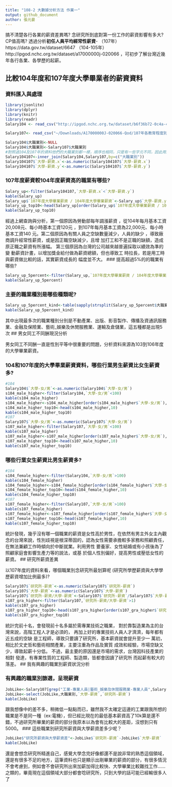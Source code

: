 ```yaml
---
title: "108-2 大數據分析方法 作業一"
output: github_document
author: 張元晏
---
```


搞不清楚各行各業的薪資差異嗎? 念研究所到底對第一份工作的薪資影響有多大? CP值高嗎? 透過分析**初任人員平均經常性薪資**- （107年）https://data.gov.tw/dataset/6647 （104-105年）http://ipgod.nchc.org.tw/dataset/a17000000j-020066 ，可初步了解台灣近幾年各行各業、各學歷的起薪。

## 比較104年度和107年度大學畢業者的薪資資料

### 資料匯入與處理
```r
library(jsonlite)
library(dplyr)
library(knitr)
library(readr)
Salary104 <- read_csv("http://ipgod.nchc.org.tw/dataset/b6f36b72-0c4a-4b60-9254-1904e180ddb1/resource/98d5094d-7481-44b5-876a-715a496f922c/download/")

Salary107<- read_csv("~/Downloads/A17000000J-020066-Qod/107年各教育程度別初任人員每人每月經常性薪資─按大職類分.csv")

Salary104$大職業別<-NULL
Salary104$大職業別<-Salary107$大職業別
#對照過104及107年的資料他們的大職業別都一樣，順序也相同，只是有一些字元不同，因此用這種方式做更改
Salary104107<-inner_join(Salary104,Salary107,by=c("大職業別"))
Salary104107$`大學-薪資.x`<-as.numeric(Salary104107$`大學-薪資.x`)
Salary104107$`大學-薪資.y`<-as.numeric(Salary104107$`大學-薪資.y`)
```

### 107年度薪資較104年度薪資高的職業有哪些? 
```r
Salary_up<-filter(Salary104107,`大學-薪資.x`<`大學-薪資.y`)
kable(Salary_up)
Salary_up$`107年度大學畢業薪資 / 104年度大學畢業薪資`<-Salary_up$`大學-薪資.y`/ Salary_up$`大學-薪資.x`
Salary_up_top10<-head(Salary_up[order(Salary_up$`107年度大學畢業薪資 / 104年度大學畢業薪資`,decreasing = T),],10)
kable(Salary_up_top10)
```
經過上網查詢與分析，第一個原因為勞動部每年調漲薪資
，從104年每月基本工資20,008元、每小時基本工資120元
，到107年每月基本工資為22,000元、每小時基本工資140
元。第二個原因為有關人員之空缺數量減少，人員的缺少
，導致廠商調升經常性薪資，或是因正職空缺減少，且增
加打工和不是正職的缺額，造成原正職之薪資有所漲幅。
第三個原因為台灣的公司越來越普遍採取以績效為準的變
動薪資計畫，以增加獎金給付做為薪資總額，但也導致工
時拉長，若是用工時與薪資做比較的話，其實薪資成長的
幅度並不大。
### 提高超過5%的的職業有哪些? 
```r
Salary_up_5percent<-filter(Salary_up,`107年度大學畢業薪資 / 104年度大學畢業薪資`>1.05)
kable(Salary_up_5percent)  
```

### 主要的職業種別是哪些種類呢?
```r
Salary_up_5percent_kind<-table(sapply(strsplit(Salary_up_5percent$大職業別,"-"),"[",1))
kable(Salary_up_5percent_kind) 
```
其中出現最多次的職業種別分別是不動產業、出版、影音製作、傳播及資通訊服務業、金融及保險業、藝術_娛樂及休閒服務業、運輸及倉儲業，這五種都是出現5次
## 男女同工不同酬現況分析

男女同工不同酬一直是性別平等中很重要的問題，分析資料來源為103到106年度的大學畢業薪資。

### 104和107年度的大學畢業薪資資料，哪些行業男生薪資比女生薪資多?
```r
#104
Salary104$`大學-女/男`<-as.numeric(Salary104$`大學-女/男`)
s104_male_higher<-filter(Salary104,`大學-女/男`<100)
kable(s104_male_higher) 
s104_male_higher<-s104_male_higher[order(s104_male_higher$`大學-女/男`),]
s104_male_higher_top10<-head(s104_male_higher,10)
kable(s104_male_higher_top10)
#107
Salary107$`大學-女/男`<-as.numeric(Salary107$`大學-女/男`)
s107_male_higher<-filter(Salary107,`大學-女/男`<100)
kable(s107_male_higher) 
s107_male_higher<-s107_male_higher[order(s107_male_higher$`大學-女/男`),]
s107_male_higher_top10<-head(s107_male_higher,10)
kable(s107_male_higher_top10)
```
### 哪些行業女生薪資比男生薪資多? 
```r
#104
s104_female_higher<-filter(Salary104,`大學-女/男`>100)
kable(s104_female_higher) 
s104_female_higher<-s104_female_higher[order(s104_female_higher$`大學-女/男`),]
s104_female_higher_top10<-head(s104_female_higher,10)
kable(s104_female_higher_top10)
#107
s107_female_higher<-filter(Salary107,`大學-女/男`>100)
kable(s107_female_higher) 
s107_female_higher<-s107_female_higher[order(s107_female_higher$`大學-女/男`),]
s107_female_higher_top10<-head(s107_female_higher,10)
kable(s107_female_higher_top10)
```
統計發現，幾乎沒有哪一個職業的薪資是女性高於男性，在依然有男主外女主內觀念的台灣來說，性別歧視是根深蒂固的，認為女性需要承擔較多家務和照顧責任，在無法兼顧工作時傾向於中斷就業。利用男性
要養家、女性結婚或有小孩後為了照顧家庭會影響生產力等的說法，或基
於個人性別偏好，提高男性或壓低女性的薪資。
## 研究所薪資差異

以107年度的資料來看，哪個職業別念研究所最划算呢 (研究所學歷薪資與大學學歷薪資增加比例最多)?
 
```r
Salary107$`研究所-薪資`<-as.numeric(Salary107$`研究所-薪資`)
Salary107$`大學-薪資`<-as.numeric(Salary107$`大學-薪資`)
Salary107$`研究所-薪資/大學-薪資`<-Salary107$`研究所-薪資`/Salary107$`大學-薪資`
s107_gra_higher<-filter(Salary107,`研究所-薪資/大學-薪資`>1)
kable(s107_gra_higher)
s107_gra_higher_top10<-head(s107_gra_higher[order(s107_gra_higher$`研究所-薪資/大學-薪資`,decreasing = T),],10)
kable(s107_gra_higher_top10)
```
統計完前十名，會發現前十名多屬於需專業技術之職業，
對於靠製造業為主的台灣來說，高階工程人才是必須的，
再加上好的專業技術人員人才濟濟，每年都有近五成的空缺
是工程師，導致只要讀了研究所，基本薪資就會提升至少一
萬初，相比於文史哲和藝術相關產業，主要注重為作品及實質
成效和經驗，市場空缺又少，導致起薪十分低。
不過，最主要的原因還是市場的需求，台灣因科技產業的相對
發達，有專業性質的工程師、製造類，皆都會因讀了研究所
而起薪有較大的落差。
## 我有興趣的職業別薪資狀況分析

### 有興趣的職業別篩選，呈現薪資
```r
JobLike<-Salary107[grep("工業-專業人員|藝術_娛樂及休閒服務業-專業人員",Salary107$大職業別),]
JobLike<-select(JobLike,大職業別,`大學-薪資`,`研究所-薪資`)
kable(JobLike)
```
跟我想像中的差不多，稍微低一點點而已，雖然我不太確定這邊的工業跟我所想的職業是不是同一種（ex:電機），但已經比現在的最低基本薪資高了10k算是還不錯，不過研究所畢業的薪資的部分我原本以為會有比較大的差距，沒想到只有5000。
### 這些職業別研究所薪資與大學薪資差多少呢？
```r
JobLike$"研究所薪資與大學薪資差"<-JobLike$`研究所-薪資`-JobLike$`大學-薪資`
kable(JobLike)
```
還是會想念研究所精進自己，感覺大學念完好像都還不是說非常的熟悉這個領域，還是有很多不足的地方，這筆資料也只是顯示出剛畢業的薪資的部分，有很多情況不會考慮到，例如會不會研究所出來加薪加得比較快、大學畢業比較難找工作......之類的，畢竟現在這個領域大部分都會唸研究所，只到大學的話可能已經輸很多人了
